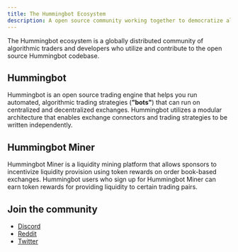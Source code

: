 ```yaml
---
title: The Hummingbot Ecosystem
description: A open source community working together to democratize algo trading
---
```


The Hummingbot ecosystem is a globally distributed community of algorithmic traders and developers who utilize and contribute to the open source Hummingbot codebase.

## Hummingbot

Hummingbot is an open source trading engine that helps you run automated, algorithmic trading strategies (**"bots"**) that can run on centralized and decentralized exchanges. Hummingbot utilizes a modular architecture that enables exchange connectors and trading strategies to be written independently.

## Hummingbot Miner

Hummingbot Miner is a liquidity mining platform that allows sponsors to incentivize liquidity provision using token rewards on order book-based exchanges. Hummingbot users who sign up for Hummingbot Miner can earn token rewards for providing liquidity to certain trading pairs.

## Join the community

- [Discord](https://discord.hummingbot.io)
- [Reddit](https://www.reddit.com/r/Hummingbot/)
- [Twitter](https://twitter.com/hummingbot_io)
